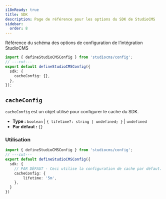 ```yaml
---
i18nReady: true
title: SDK
description: Page de référence pour les options du SDK de StudioCMS
sidebar:
  order: 8
---
```



Référence du schéma des options de configuration de l’intégration StudioCMS

```ts twoslash title="studiocms.config.mjs"
import { defineStudioCMSConfig } from 'studiocms/config';
// ---cut---
export default defineStudioCMSConfig({
  sdk: {
    cacheConfig: {},
  },
});
```

## `cacheConfig`

`cacheConfig` est un objet utilisé pour configurer le cache du SDK.

- **Type :** `boolean` | `{ lifetime?: string | undefined; }` | `undefined`
- **Par défaut :** `{}`

### Utilisation

```ts twoslash {3} title="studiocms.config.mjs"
import { defineStudioCMSConfig } from 'studiocms/config';
// ---cut---
export default defineStudioCMSConfig({
  sdk: {
    // PAR DÉFAUT - Ceci utilise la configuration de cache par défaut.
    cacheConfig: {
        lifetime: '5m',
    }, 
  }
})
```
